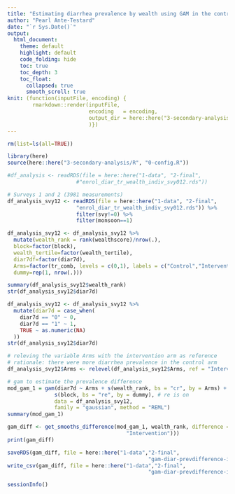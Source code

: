 ```yaml
---
title: "Estimating diarrhea prevalence by wealth using GAM in the control and intervention groups during rainy season"
author: "Pearl Ante-Testard"
date: "`r Sys.Date()`"
output: 
  html_document:
    theme: default
    highlight: default
    code_folding: hide
    toc: true
    toc_depth: 3
    toc_float:
      collapsed: true
      smooth_scroll: true
knit: (function(inputFile, encoding) {
        rmarkdown::render(inputFile, 
                          encoding   = encoding, 
                          output_dir = here::here("3-secondary-analysis/output")
                          )})
---
```


```r

rm(list=ls(all=TRUE))

```

```r

library(here)
source(here::here("3-secondary-analysis/R", "0-config.R"))

```

```r

#df_analysis <- readRDS(file = here::here("1-data", "2-final",
                      #"enrol_diar_tr_wealth_indiv_svy012.rds"))

# Surveys 1 and 2 (3981 measurements)
df_analysis_svy12 <- readRDS(file = here::here("1-data", "2-final",
                      "enrol_diar_tr_wealth_indiv_svy012.rds")) %>%
                      filter(svy!=0) %>%
                      filter(monsoon==1)

```

```r

df_analysis_svy12 <- df_analysis_svy12 %>%
  mutate(wealth_rank = rank(wealthscore)/nrow(.),
  block=factor(block),
  wealth_tertile=factor(wealth_tertile),
  diar7df=factor(diar7d),
  Arms=factor(tr_comb, levels = c(0,1), labels = c("Control","Intervention")),
  dummy=rep(1, nrow(.)))

summary(df_analysis_svy12$wealth_rank)
str(df_analysis_svy12$diar7d)

df_analysis_svy12 <- df_analysis_svy12 %>%
  mutate(diar7d = case_when(
    diar7d == "0" ~ 0,
    diar7d == "1" ~ 1,
    TRUE ~ as.numeric(NA)
  ))
str(df_analysis_svy12$diar7d)


```


```r

# releving the variable Arms with the intervention arm as reference
# rationale: there were more diarrhea prevalence in the control arm
df_analysis_svy12$Arms <- relevel(df_analysis_svy12$Arms, ref = "Intervention")

# gam to estimate the prevalence difference
mod_gam_1 = gam(diar7d ~ Arms + s(wealth_rank, bs = "cr", by = Arms) +
               s(block, bs = "re", by = dummy), # re is on
               data = df_analysis_svy12,
               family = "gaussian", method = "REML")
summary(mod_gam_1)

gam_diff <- get_smooths_difference(mod_gam_1, wealth_rank, difference = list(Arms = c("Control",
                                      "Intervention")))
print(gam_diff)

```

```r

saveRDS(gam_diff, file = here::here("1-data","2-final",
                                             "gam-diar-prevdifference-interv-wealthrank-rainy.RDS"))
write_csv(gam_diff, file = here::here("1-data","2-final",
                                             "gam-diar-prevdifference-interv-wealthrank-rainy.csv"))

```

```r
sessionInfo()

```
